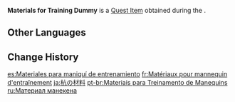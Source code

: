 {{Item Infobox
|id          = 100353
|image       = Item Materials for Training Dummy.png
|type        = Quest Items
|description = All sorts of materials. These should be just enough to make a training dummy.
|source1     = Obtained during the commission [[The Limitations of an Adventurer]] after clearing the [[hilichurl]] camp and destroying the training dummy.
}}
'''Materials for Training Dummy''' is a [[Quest Item]] obtained during the {{Quest|The Limitations of an Adventurer}}.

==Other Languages==
{{Other Languages
|default_hidden = 1
|en      = Materials for Training Dummy
|zhs     = 木桩材料
|zhs_rm  = Mùzhuāng Cáiliào
|zht     = 木樁材料
|zht_rm  = Mùzhuāng Cáiliào
|ja      = 杭の材料
|ja_rm   = Iku no Zairyou
|ko      = 말뚝 재료
|es      = Materiales para maniquí de entrenamiento
|fr      = Matériaux pour mannequin d'entraînement
|ru      = Материал манекена
|th      = Materials for Training Dummy
|vi      = Nguyên liệu cọc gỗ
|de      = Material für Holzpfähle
|id      = Bahan untuk Boneka Kayu
|pt      = Materiais para Treinamento de Manequins
|tr      = Talim Hedefi Malzemeleri
|it      = Materiali per manichino d'addestramento
}}

==Change History==
{{Change History|1.0}}

[[es:Materiales para maniquí de entrenamiento]]
[[fr:Matériaux pour mannequin d'entraînement]]
[[ja:杭の材料]]
[[pt-br:Materiais para Treinamento de Manequins]]
[[ru:Материал манекена]]